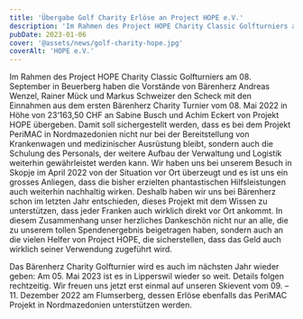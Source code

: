 ```yaml
---
title: 'Übergabe Golf Charity Erlöse an Project HOPE e.V.'
description: 'Im Rahmen des Project HOPE Charity Classic Golfturniers am 08. September in Beuerberg haben die Vorstände von Bärenherz Andreas Wenzel, Rainer Mück und Markus Schweizer den Scheck mit den Einnahmen aus dem ersten Bärenherz Charity Turnier vom 08. Mai 2022 in Höhe von 23‘163,50 CHF an Sabine Busch und Achim Eckert von Projekt HOPE übergeben. Damit soll sichergestellt werden, dass es bei dem Projekt PeriMAC in Nordmazedonien nicht nur bei der Bereitstellung von Krankenwagen und medizinischer Ausrüstung bleibt, sondern auch die Schulung des Personals, der weitere Aufbau der Verwaltung und Logistik weiterhin gewährleistet werden kann. Wir haben uns bei unserem Besuch in Skopje im April 2022 von der Situation vor Ort überzeugt und es ist uns ein grosses Anliegen, dass die bisher erzielten phantastischen Hilfsleistungen auch weiterhin nachhaltig wirken. Deshalb haben wir uns bei Bärenherz schon im letzten Jahr entschieden, dieses Projekt mit dem Wissen zu unterstützen, dass jeder Franken auch wirklich direkt vor Ort ankommt. In diesem Zusammenhang unser herzliches Dankeschön nicht nur an alle, die zu unserem tollen Spendenergebnis beigetragen haben, sondern auch an die vielen Helfer von Project HOPE, die sicherstellen, dass das Geld auch wirklich seiner Verwendung zugeführt wird.'
pubDate: 2023-01-06
cover: '@assets/news/golf-charity-hope.jpg'
coverAlt: 'HOPE e.V.'
---
```


Im Rahmen des Project HOPE Charity Classic Golfturniers am 08. September in Beuerberg haben die Vorstände von Bärenherz Andreas Wenzel, Rainer Mück und Markus Schweizer den Scheck mit den Einnahmen aus dem ersten Bärenherz Charity Turnier vom 08. Mai 2022 in Höhe von 23‘163,50 CHF an Sabine Busch und Achim Eckert von Projekt HOPE übergeben. Damit soll sichergestellt werden, dass es bei dem Projekt PeriMAC in Nordmazedonien nicht nur bei der Bereitstellung von Krankenwagen und medizinischer Ausrüstung bleibt, sondern auch die Schulung des Personals, der weitere Aufbau der Verwaltung und Logistik weiterhin gewährleistet werden kann. Wir haben uns bei unserem Besuch in Skopje im April 2022 von der Situation vor Ort überzeugt und es ist uns ein grosses Anliegen, dass die bisher erzielten phantastischen Hilfsleistungen auch weiterhin nachhaltig wirken. Deshalb haben wir uns bei Bärenherz schon im letzten Jahr entschieden, dieses Projekt mit dem Wissen zu unterstützen, dass jeder Franken auch wirklich direkt vor Ort ankommt. In diesem Zusammenhang unser herzliches Dankeschön nicht nur an alle, die zu unserem tollen Spendenergebnis beigetragen haben, sondern auch an die vielen Helfer von Project HOPE, die sicherstellen, dass das Geld auch wirklich seiner Verwendung zugeführt wird.

Das Bärenherz Charity Golfturnier wird es auch im nächsten Jahr wieder geben: Am 05. Mai 2023 ist es in Lipperswil wieder so weit. Details folgen rechtzeitig. Wir freuen uns jetzt erst einmal auf unseren Skievent vom 09. – 11. Dezember 2022 am Flumserberg, dessen Erlöse ebenfalls das PeriMAC Projekt in Nordmazedonien unterstützen werden.

